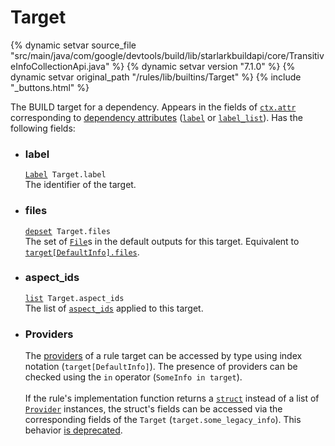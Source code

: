 <html devsite>
<head>
  <meta name="project_path" value="/_project.yaml">
  <meta name="book_path" value="/versions/7.1.0/_book.yaml">
</head>
<body>

<h1 class="page-title" id="modules.Target">Target</h1>

{% dynamic setvar source_file "src/main/java/com/google/devtools/build/lib/starlarkbuildapi/core/TransitiveInfoCollectionApi.java" %}
{% dynamic setvar version "7.1.0" %}
{% dynamic setvar original_path "/rules/lib/builtins/Target" %}
{% include "_buttons.html" %}
<!-- {% raw %} -->

The BUILD target for a dependency. Appears in the fields of <code><a href='../builtins/ctx.html#attr'>ctx.attr</a></code> corresponding to <a href='https://bazel.build/versions/7.1.0/extending/rules#dependency_attributes'>dependency attributes</a> (<code><a href='../toplevel/attr.html#label'>label</a></code> or <code><a href='../toplevel/attr.html#label_list'>label_list</a></code>). Has the following fields:
<ul>
<li><h3 id='modules.Target.label'>label</h3>
<code><a href='../builtins/Label.html'>Label</a> Target.label</code><br/>
The identifier of the target.</li>
<li><h3 id='modules.Target.files'>files</h3>
<code><a href='../builtins/depset.html'>depset</a> Target.files </code><br/>
The set of <code><a href='../builtins/File.html'>File</a></code>s in the default outputs for this target. Equivalent to <code><a href='../providers/DefaultInfo.html#files'>target[DefaultInfo].files</a></code>.</li>
<li><h3 id='modules.Target.aspect_ids'>aspect_ids</h3>
<code><a href='../core/list.html'>list</a> Target.aspect_ids </code><br/>
The list of <code><a href='../builtins/ctx.html#aspect_ids'>aspect_ids</a></code> applied to this target.</li>
<li><h3 id='modules.Target.providers'>Providers</h3>
The <a href='https://bazel.build/versions/7.1.0/extending/rules#providers'>providers</a> of a rule target can be accessed by type using index notation (<code>target[DefaultInfo]</code>). The presence of providers can be checked using the <code>in</code> operator (<code>SomeInfo in target</code>).<br/>
<br/>
If the rule's implementation function returns a <code><a href='../builtins/struct.html'>struct</a></code> instead of a list of <code><a href='../builtins/Provider.html'>Provider</a></code> instances, the struct's fields can be accessed via the corresponding fields of the <code>Target</code> (<code>target.some_legacy_info</code>). This behavior <a href='https://bazel.build/versions/7.1.0/extending/rules#migrating_from_legacy_providers'>is deprecated</a>.</li>
</ul>



</body>
</html>

<!-- {% endraw %} -->
